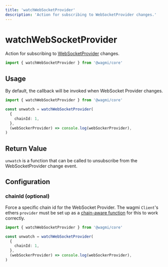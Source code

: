 ```yaml
---
title: 'watchWebSocketProvider'
description: 'Action for subscribing to WebSocketProvider changes.'
---
```



# watchWebSocketProvider

Action for subscribing to [WebSocketProvider](/core/actions/getWebSocketProvider) changes.

```ts
import { watchWebSocketProvider } from '@wagmi/core'
```

## Usage

By default, the callback will be invoked when WebSocket Provider changes.

```ts
import { watchWebSocketProvider } from '@wagmi/core'

const unwatch = watchWebSocketProvider(
  {
    chainId: 1,
  },
  (webSockerProvider) => console.log(webSockerProvider),
)
```

## Return Value

`unwatch` is a function that can be called to unsubscribe from the WebSocketProvider change event.

## Configuration

### chainId (optional)

Force a specific chain id for the WebSocket Provider. The wagmi `Client`'s ethers `provider` must be set up as a [chain-aware function](/core/client#provider-optional) for this to work correctly.

```ts {5}
import { watchWebSocketProvider } from '@wagmi/core'

const unwatch = watchWebSocketProvider(
  {
    chainId: 1,
  },
  (webSockerProvider) => console.log(webSockerProvider),
)
```
